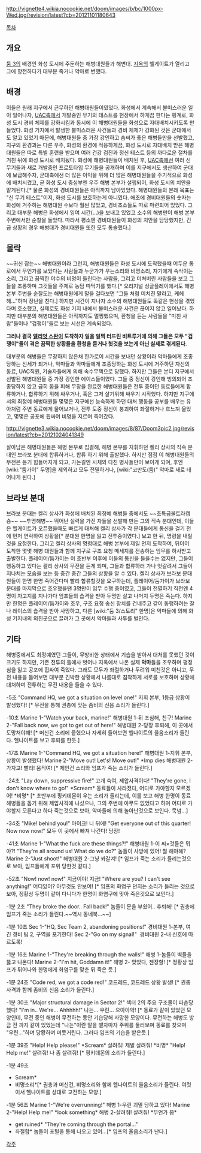 http://vignette4.wikia.nocookie.net/doom/images/b/bc/1000px-Wed.jpg/revision/latest?cb=20121101180643

[[목차]]

== 개요 ==
[[둠 3]]의 배경인 화성 도시에 주둔하는 해병대원들과 해변대. [[지옥]]의 헬게이트가 열리고 그에 항전하다가 대부분 죽거나 악마로 변했다.

== 배경 ==
이들은 원래 지구에서 근무하던 해병대원들이였었다. 화성에서 계속해서 불미스러운 일이 일어나자, [[UAC]]측에서 개발중인 무기의 테스트를 현장에서 하게끔 한다는 핑계로, 화성 도시 경비 체제를 강화시킴과 동시에 이 해병대원들을 화성으로 자대배치시키도록 만들었다. 화성 기지에서 발생한 불미스러운 사건들과 경비 체제가 강화된 것은 군대에서도 알고 있었기 때문에, 해병대원들 중 가장 강인하고 솜씨가 좋은 해병들만을 선발했고, 지구의 환경과는 다른 우주, 화성의 환경에 적응하게끔, 화성 도시로 자대배치 받은 해병대원들은 따로 특별 훈련을 받으며 여러 건강 검진과 정신 테스트 등의 까다로운 절차를 거친 뒤에 화성 도시로 배치됬다. 화성에 해병대원들이 배치된 후, [[UAC]]측에선 여러 신 무기들과 새로 개발중인 프로토타입 무기들을 공개하며 이를 지구에서도 생산하여 군대에 보급해주자, 군대측에선 더 많은 이익을 위해 더 많은 해병대원들을 주기적으로 화성에 배치시켰고, 곧 화성 도시 중심부엔 우주 해병 본부가 설립되어, 화성 도시의 치안을 맡게된다.[* 물론 화성의 경비대원들은 아직까지 남아있었다. 해병대원들의 본래 목표는 "신 무기 테스트"이지, 화성 도시를 보호하는게 아니였다. 애초에 경비대원들의 숫자는 화성에 거주하는 해병대원 수보다 훨씬 많았고, 경비초소들도 따로 마련되어 있었다. 그리고 대부분 해병은 화성에서 잉여 시간(...)을 보내고 있었고 소수의 해병만이 해병 본부 주변에서만 순찰을 돌았다. 따라서 평소엔 경비대원들이 화성의 치안을 담당했지만, 긴급 상황의 경우 해병대가 경비대원들 또한 모두 통솔했다.]

== 몰락 ==
~~귀신 잡는~~ 해병대원이라 그런지, 해병대원들은 화성 도시에 도착했을때 어두운 통로에서 무언가를 보았다는 사람들과 누군가가 우는소리와 비명소리, 자기에게 속삭이는 소리, 그리고 끔찍한 야수의 비명이 들린다는 사람들, 그리고 미쳐버린 사람들을 보고 그들을 조롱하며 그것들을 주제로 농담 따먹기를 했다.[* 오리지널 싱글플레이에서도 해병 본부 주변을 순찰도는 해병대원에게 말을 걸다보면 "그들 처럼 미치진 말라고, 케헤헤..."하며 장난을 친다.] 하지만 시간이 지나자 소수의 해병대원들도 똑같은 현상을 겪었다며 호소했고, 실제로도 화성 기지 내에서 불미스러운 사건은 끊이지 않고 일어났다. 하지만 대부분의 해병대원들은 아직까지도 멀쩡했으며, 환청을 듣는 사람들을 "미친 사람"들이나 "겁쟁이"들로 보는 시선은 계속되었다.

'''그러나 결국 [[엘리엇 스완]]이 도착하자 일을 일찍 터뜨린 비트루거에 의해 그들은 모두 "겁쟁이"들이 겪은 끔찍한 상황들을 환청을 듣거나 헛것을 보는게 아닌 실제로 겪게된다.'''

대부분의 해병들은 무장하지 않은채 한가로이 시간을 보내던 상황이라 악마들에게 조종당하는 신세가 되거나, 악마들과 악마들에게 조종당하는 화성 도시에 거주하던 자신의 동료, UAC직원, 기술자들에게 의해 속수무책으로 당했다. 하지만 그들은 본디 지구에서 선발된 해병대원들 중 가장 강인한 에이스들이였다. 그들 중 정신이 강인해 빙의되어 조종당하지 않고 급히 몸을 피해 무장을 완료한 해병대원들은 전투 중이던 동료들에게 합류하거나, 합류하기 위해 싸우거나, 혹은 그저 살기위해 싸우기 시작했다. 하지만 지구에서의 최정예 해병대원들 몇몇은 지구에선 능숙하게 하던 대처 행동을 공부를 배우는 유아처럼 주변 동료에게 물어보거나, 전투 도중 정신이 붕괴하여 좌절하거나 흐느껴 울었고, 몇몇은 공포에 휩싸여 비명을 지르며 죽어갔다.

http://vignette3.wikia.nocookie.net/doom/images/8/87/Doom3pic2.jpg/revision/latest?cb=20121024041349

살아남은 해병대원들은 해병 본부로 집결해, 해병 본부를 지휘하던 켈리 상사의 직속 분대인 브라보 분대에 합류하거나, 합류 하기 위해 출발했다. 하지만 점점 이 해병대원들의 무전은 듣기 힘들어지게 되고, 가는길엔 시체와 다친 병사들만이 보이게 되며, 후엔 [wiki:"둠가이" 두명]을 제외하고 모두 전멸하거나, [wiki:"코만도(둠)" 악마로 새로 태어나게 된다.]

== 브라보 분대 ==
브라보 분대는 켈리 상사가 화성에 배치된 최정예 해병들 중에서도 ~~초특급울트라캡숑~~ ~~투명해병~~ 뛰어난 실력을 가진 자들을 선발해 만든 그의 직속 분대인데, 이들은 헬게이트가 오픈했을때도 빠르게 대처해 켈리 상사가 각 분대들에게 통신을 걸기 전에 먼저 연락하여 상황을[* 분대원 한명을 잃고 전투중이였다.] 보고 한 뒤, 명령을 내릴 것을 요청한다. 그리고 켈리 상사의 명령대로 해병 본부에 제일 먼저 도착하여, 뒤이어 도착한 몇몇 해병 대원들과 함께 지구로 구조 요청 메세지를 전송하는 임무를 하사받고 출발한다. 플레이어/둠가이는 이 초반부 이후에 이들의 통신을 들을수는 없지만, 그들이 행동하고 있다는 켈리 상사의 무전을 듣게 되며, 그들과 합류하러 가나 엇갈려서 그들이 지나치는 모습을 보는 등 중간 중간 그들의 상황을 알 수 있다. 켈리 상사가 브라보 분대원들이 한명 한명 죽어간다며 빨리 합류할것을 요구하는데, 플레이어/둠가이가 브라보 분대를 마지막으로 조우했을땐 3명만이 임무 수행 중이였고, 그들이 전멸하기 직전엔 4명이 차고지를 지나가다 임프들의 습격을 받아 두명만 살고 나머지 두명은 죽는다. 하지만 한명은 플레이어/둠가이와 조우, 구조 요청 송신 장치를 건네주고 같이 동행하려는 찰나 레이스의 습격을 받아 사망하고, 다른 [wiki:"둠 3/스토리" 한명]은 악마들에 의해 화성 기지내의 외진곳으로 끌려가 그 곳에서 악마들과 사투를 벌인다.

== 기타 ==
해병중에서도 최정예였던 그들이, 무방비한 상태에서 기습을 받아서 대처를 못했던 것이 크기도 하지만, 기존 전투의 틀에사 벗어나 지옥에서 나온 실제 '''악마'''들을 조우하며 평정심을 잃고 공포에 휩싸여 죽었다. 그래도 모두가 좌절하거나 두려워 미친것은 아니고, 무전 내용을 들어보면 대부분 긴박한 상황에서 나름대로 침착하게 서로를 보호하며 상황에 대처하며 전투하는 무전 내용을 들을 수 있다.

-5초 
"Command HQ, we got a situation on level one!"
지휘 본부, 1등급 상황이 발생했다! [* 무전을 통해 권총에 맞는 좀비의 신음 소리가 들린다.]

-10초
Marine 1-"Watch your back, marine!"
해병대원 1-뒤 조심해, 친구!
Marine 2-"Fall back now, we got to get out of here!"
해병대원 2-당장 후퇴해, 이 곳에서 도망쳐야해! [* 머신건 소리에 뭍혔으나 자세히 들어보면 헬나이트의 울음소리가 들린다. 헬나이트를 보고 후퇴를 한듯.]

-17초
Marine 1-"Command HQ, we got a situation here!"
해병대원 1-지휘 본부, 상황이 발생했다!
Marine 2-"Move out! Let's! Move out!" *Imp dies
해병대원 2- 가자고! 빨리! 움직여! [* 체인건 소리와 임프가 죽는 소리가 들린다.]

-24초
"Lay down, suppressive fire!"
고개 숙여, 제압사격이다!
"They're gone, I don't know where to go!" *Scream*
동료들이 사라졌다, 어디로 가야할지 모르겠어! *비명* [* 초반부에 핑키데몬이 우는 소리가 들리는데, 이를 보고 해병 한명이 동료 해병들을 돕기 위해 제압사격에 나섰으나, 그의 주변에 아무도 없었다고 하며 어디로 가야할지 모른다고 하다 죽는것으로 보아, 악마들에 의해 놀아난것으로 보인다. 묵념...]

-34초
"Mike! behind you!"
마이크! 니 뒤에!
"Get everyone out of this quarter! Now now now!"
모두 이 곳에서 빠져 나간다! 당장!

-41초
Marine 1-"What the fuck are these things?!"
해병대원 1-이 씨×것들은 뭐야?!
"They're all around us! What do we do?"
놈들이 사방에 있어! 뭘 해야해?
Marine 2-"Just shoot!"
해병대원 2-그냥 쏴갈겨! [* 임프가 죽는 소리가 들리는것으로 보아, 임프들에게 포위 당한것 같다.]

-52초 
"Now! now! now!"
지금이야! 지금!
"Where are you? I can't see anything!"
어디있어? 아무것도 안보여! [* 임프의 화염구 던지는 소리가 들리는 것으로 보아, 정황상 두명이 같이 다니다가 한명이 화염구에 맞아 죽은것으로 보인다.] 

-1분 2초
"They broke the door.. Fall back!"
놈들이 문을 부쉈어.. 후퇴해! [* 권총에 임프가 죽는 소리가 들린다.~~역시 동네북...~~]

-1분 10초
Sec 1-"HQ, Sec Team 2, abandoning positions!"
경비대원 1-본부, 여긴 경비 팀 2, 구역을 포기한다!
Sec 2-"Go on my signal!" 
경비대원 2-내 신호에 따르도록!

-1분 16초
Marine 1-"They're breaking through the walls!"
해병 1-놈들이 벽들을 뚫고 나온다!
Marine 2-"I'm hit, Goddamn it!"
해병 2- 맞았다, 젠장할! [* 정황상 임프가 튀어나와 한명에게 화염구를 맞춘 뒤 죽은 듯.]

-1분 24초
"Code red, we got a code red!"
코드레드, 코드레드 상황 발생! [* 권총 사격과 함께 좀비의 신음 소리가 들린다.]

-1분 30초
"Major structural damage in Sector 2!"
섹터 2의 주요 구조물이 파손당했다!
"I'm in.. We're... Ahhhhh!"
나는... 우린... 으아아악! [* 동료가 같이 있었던 모양인데, 무전 중인 해병이 무전하는 동안 기습당해 사망한 모양이다. 무전하는 해병도 방금 전 까지 같이 있었는데 "나는"이란 말을 뱉자마자 주위를 둘러보며 동료를 찾으며 "우린..."하며 당황하며 머뭇거린다. 그러다 임프의 기습을 받은듯.]

-1분 39초
"Help! Help please!" *Scream*
살려줘! 제발 살려줘! *비명*
"Help! Help me!"
살려줘! 나 좀 살려줘! [* 핑키데몬의 소리가 들린다.]

-1분 49초
*Scream*
*비명소리*[* 권총과 머신건, 비명소리와 함께 헬나이트의 울음소리가 들린다. 여럿이서 헬나이트를 상대로 교전하는 모양.]

-1분 56초
Marine 1-"We're overrunning!"
해병 1-우린 괴멸 당하고 있다!
Marine 2-"Help! Help me!" *look something*
해병 2-살려줘! 살려줘! *무언가 봄*
*get ruined* "They're coming through the portal..."
*좌절함* 놈들이 포털을 통해 나오고 있어...[* 임프의 울음소리가 난다.]

[[각주]]
